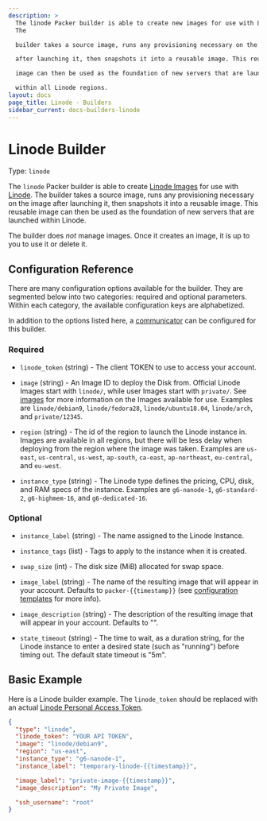 ```yaml
---
description: >
  The linode Packer builder is able to create new images for use with Linode.
  The

  builder takes a source image, runs any provisioning necessary on the image

  after launching it, then snapshots it into a reusable image. This reusable

  image can then be used as the foundation of new servers that are launched

  within all Linode regions.
layout: docs
page_title: Linode - Builders
sidebar_current: docs-builders-linode
---
```


# Linode Builder

Type: `linode`

The `linode` Packer builder is able to create [Linode
Images](https://www.linode.com/docs/platform/disk-images/linode-images/) for
use with [Linode](https://www.linode.com). The builder takes a source image,
runs any provisioning necessary on the image after launching it, then snapshots
it into a reusable image. This reusable image can then be used as the
foundation of new servers that are launched within Linode.

The builder does _not_ manage images. Once it creates an image, it is up to you
to use it or delete it.

## Configuration Reference

There are many configuration options available for the builder. They are
segmented below into two categories: required and optional parameters. Within
each category, the available configuration keys are alphabetized.

In addition to the options listed here, a
[communicator](/docs/templates/communicator.html) can be configured for this
builder.

### Required

- `linode_token` (string) - The client TOKEN to use to access your account.

- `image` (string) - An Image ID to deploy the Disk from. Official Linode
  Images start with `linode/`, while user Images start with `private/`. See
  [images](https://api.linode.com/v4/images) for more information on the
  Images available for use. Examples are `linode/debian9`, `linode/fedora28`,
  `linode/ubuntu18.04`, `linode/arch`, and `private/12345`.

- `region` (string) - The id of the region to launch the Linode instance in.
  Images are available in all regions, but there will be less delay when
  deploying from the region where the image was taken. Examples are
  `us-east`, `us-central`, `us-west`, `ap-south`, `ca-east`, `ap-northeast`,
  `eu-central`, and `eu-west`.

- `instance_type` (string) - The Linode type defines the pricing, CPU, disk,
  and RAM specs of the instance. Examples are `g6-nanode-1`, `g6-standard-2`,
  `g6-highmem-16`, and `g6-dedicated-16`.

### Optional

- `instance_label` (string) - The name assigned to the Linode Instance.

- `instance_tags` (list) - Tags to apply to the instance when it is created.

- `swap_size` (int) - The disk size (MiB) allocated for swap space.

- `image_label` (string) - The name of the resulting image that will appear
  in your account. Defaults to `packer-{{timestamp}}` (see [configuration
  templates](/docs/templates/engine.html) for more info).

- `image_description` (string) - The description of the resulting image that
  will appear in your account. Defaults to "".

- `state_timeout` (string) - The time to wait, as a duration string, for the
  Linode instance to enter a desired state (such as "running") before timing
  out. The default state timeout is "5m".

## Basic Example

Here is a Linode builder example. The `linode_token` should be replaced with an
actual [Linode Personal Access
Token](https://www.linode.com/docs/platform/api/getting-started-with-the-linode-api/#get-an-access-token).

```json
{
  "type": "linode",
  "linode_token": "YOUR API TOKEN",
  "image": "linode/debian9",
  "region": "us-east",
  "instance_type": "g6-nanode-1",
  "instance_label": "temporary-linode-{{timestamp}}",

  "image_label": "private-image-{{timestamp}}",
  "image_description": "My Private Image",

  "ssh_username": "root"
}
```
